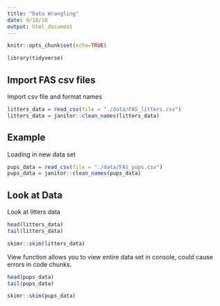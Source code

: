 ```yaml
---
title: "Data Wrangling"
date: 9/18/18
output: html_document
---
```


```r
knitr::opts_chunk$set(echo=TRUE)

library(tidyverse)
```

## Import FAS csv files

Import csv file and format names

```r
litters_data = read_csv(file = "./data/FAS_litters.csv")
litters_data = janitor::clean_names(litters_data)
```


## Example

Loading in new data set

```r
pups_data = read_csv(file = "./data/FAS_pups.csv")
pups_data = janitor::clean_names(pups_data)
```

## Look at Data

Look at litters data

```r
head(litters_data)
tail(litters_data)

skimr::skim(litters_data)
```

View function allows you to view entire data set in console, could cause errors in code chunks.

```r
head(pups_data)
tail(pups_data)

skimr::skim(pups_data)
```

